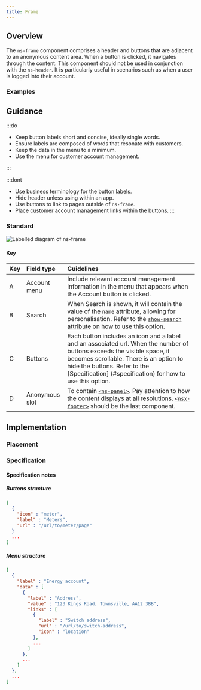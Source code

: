 ```yaml
---
title: Frame
---
```




## Overview

<CompDetails name={componentName} />

The `ns-frame` component comprises a header and buttons that are adjacent to an anonymous content area. When a button is clicked, it navigates through the content. This component should not be used in conjunction with the `ns-header`. It is particularly useful in scenarios such as when a user is logged into their account.

### Examples

<ExampleViewer type="standard" />

## Guidance

:::do
- Keep button labels short and concise, ideally single words.
- Ensure labels are composed of words that resonate with customers.
- Keep the data in the menu to a minimum.
- Use the menu for customer account management.

:::

:::dont
- Use business terminology for the button labels.
- Hide header unless using within an app.
- Use buttons to link to pages outside of `ns-frame`.
- Place customer account management links within the buttons.
:::

### Standard

![Labelled diagram of ns-frame](@assets/components/ns-frame/guidance.webp)

#### Key

| Key | Field type | Guidelines |
| :--- | :--- | :--- |
| <span class="marker">A</span> | Account menu | Include relevant account management information in the menu that appears when the Account button is clicked.  |
| <span class="marker">B</span> | Search | When Search is shown, it will contain the value of the `name` attribute, allowing for personalisation. Refer to the [`show-search` attribute](##specification-attribute-show-search) on how to use this option. |
| <span class="marker">C</span> | Buttons | Each button includes an icon and a label and an associated url.  When the number of buttons exceeds the visible space, it becomes scrollable. There is an option to hide the buttons. Refer to the [Specification] (#specification) for how to use this option.|
| <span class="marker">D</span> | Anonymous slot | To contain [`<ns-panel>`](/components/ns-panel). Pay attention to how the content displays at all resolutions. [`<nsx-footer>`](/components/nsx-footer) should be the last component. |

## Implementation

### Placement

<Placement name={componentName} />

### Specification

<Specification name={componentName} />

#### Specification notes

##### Buttons structure

```json
[
  {
    "icon" : "meter",
    "label" : "Meters",
    "url" : "/url/to/meter/page"
  }
  ...
]
```

##### Menu structure

```json
[
  {
    "label" : "Energy account",
    "data" : [
      {
        "label" : "Address",
        "value" : "123 Kings Road, Townsville, AA12 3BB",
        "links" : [
          {
            "label" : "Switch address",
            "url" : "/url/to/switch-address",
            "icon" : "location"
          },
          ...
        ]
      },
      ...
    ]
  },
  ...
]
```
